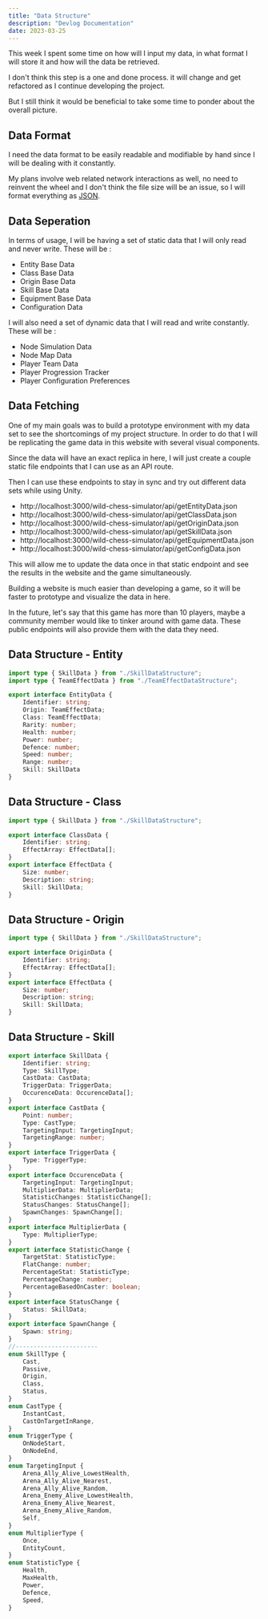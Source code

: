 ```yaml
---
title: "Data Structure"
description: "Devlog Documentation"
date: 2023-03-25
---
```



<PageDateBar dateString={frontmatter.date} />

This week I spent some time on how will I input my data, in what format I will store it and how will the data be retrieved.

I don't think this step is a one and done process. it will change and get refactored as I continue developing the project.

But I still think it would be beneficial to take some time to ponder about the overall picture.

## Data Format

I need the data format to be easily readable and modifiable by hand since I will be dealing with it constantly.

My plans involve web related network interactions as well, no need to reinvent the wheel and I don't think the file size will be an issue, so I will format everything as [JSON](https://www.json.org/json-en.html).

## Data Seperation

In terms of usage, I will be having a set of static data that I will only read and never write. These will be : 

- Entity Base Data
- Class Base Data
- Origin Base Data
- Skill Base Data
- Equipment Base Data
- Configuration Data

I will also need a set of dynamic data that I will read and write constantly. These will be : 

- Node Simulation Data
- Node Map Data
- Player Team Data
- Player Progression Tracker
- Player Configuration Preferences

## Data Fetching

One of my main goals was to build a prototype environment with my data set to see the shortcomings of my project structure. In order to do that I will be replicating the game data in this website with several visual components.

Since the data will have an exact replica in here, I will just create a couple static file endpoints that I can use as an API route.

Then I can use these endpoints to stay in sync and try out different data sets while using Unity.

- http://localhost:3000/wild-chess-simulator/api/getEntityData.json
- http://localhost:3000/wild-chess-simulator/api/getClassData.json
- http://localhost:3000/wild-chess-simulator/api/getOriginData.json
- http://localhost:3000/wild-chess-simulator/api/getSkillData.json
- http://localhost:3000/wild-chess-simulator/api/getEquipmentData.json
- http://localhost:3000/wild-chess-simulator/api/getConfigData.json

This will allow me to update the data once in that static endpoint and see the results in the website and the game simultaneously.

Building a website is much easier than developing a game, so it will be faster to prototype and visualize the data in here.

In the future, let's say that this game has more than 10 players, maybe a community member would like to tinker around with game data. These public endpoints will also provide them with the data they need.

## Data Structure - Entity

```typescript
import type { SkillData } from "./SkillDataStructure";
import type { TeamEffectData } from "./TeamEffectDataStructure";

export interface EntityData {
    Identifier: string;
    Origin: TeamEffectData;
    Class: TeamEffectData;
    Rarity: number;
    Health: number;
    Power: number;
    Defence: number;
    Speed: number;
    Range: number;
    Skill: SkillData
}
```

## Data Structure - Class

```typescript
import type { SkillData } from "./SkillDataStructure";

export interface ClassData {
    Identifier: string;
    EffectArray: EffectData[];
}
export interface EffectData {
    Size: number;
    Description: string;
    Skill: SkillData;
}
```

## Data Structure - Origin

```typescript
import type { SkillData } from "./SkillDataStructure";

export interface OriginData {
    Identifier: string;
    EffectArray: EffectData[];
}
export interface EffectData {
    Size: number;
    Description: string;
    Skill: SkillData;
}
```

## Data Structure - Skill

```typescript
export interface SkillData {
    Identifier: string;
    Type: SkillType;
    CastData: CastData;
    TriggerData: TriggerData;
    OccurenceData: OccurenceData[];
}
export interface CastData {
    Point: number;
    Type: CastType;
    TargetingInput: TargetingInput;
    TargetingRange: number;
}
export interface TriggerData {
    Type: TriggerType;
}
export interface OccurenceData {
    TargetingInput: TargetingInput;
    MultiplierData: MultiplierData;
    StatisticChanges: StatisticChange[];
    StatusChanges: StatusChange[];
    SpawnChanges: SpawnChange[];
}
export interface MultiplierData {
    Type: MultiplierType;
}
export interface StatisticChange {
    TargetStat: StatisticType;
    FlatChange: number;
    PercentageStat: StatisticType;
    PercentageChange: number;
    PercentageBasedOnCaster: boolean;
}
export interface StatusChange {
    Status: SkillData;
}
export interface SpawnChange {
    Spawn: string;
}
//-----------------------
enum SkillType {
    Cast,
    Passive,
    Origin,
    Class,
    Status,
}
enum CastType {
    InstantCast,
    CastOnTargetInRange,
}
enum TriggerType {
    OnNodeStart,
    OnNodeEnd,
}
enum TargetingInput {
    Arena_Ally_Alive_LowestHealth,
    Arena_Ally_Alive_Nearest,
    Arena_Ally_Alive_Random,
    Arena_Enemy_Alive_LowestHealth,
    Arena_Enemy_Alive_Nearest,
    Arena_Enemy_Alive_Random,
    Self,
}
enum MultiplierType {
    Once,
    EntityCount,
}
enum StatisticType {
    Health,
    MaxHealth,
    Power,
    Defence,
    Speed,
}
```